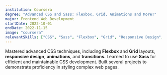 ```yaml
---
institution: Coursera
degree: "Advanced CSS and Sass: Flexbox, Grid, Animations and More!"
major: Frontend Web Development
startDate: 2022-10-01
endDate: 2022-11-15
image: "coursera"
relevantSkills: ["CSS", "Sass", "Flexbox", "Grid", "Responsive Design", "Animations"]
---
```


Mastered advanced CSS techniques, including **Flexbox** and **Grid** layouts, **responsive design**, **animations**, and **transitions**. Learned to use **Sass** for efficient and maintainable CSS development. Built several projects to demonstrate proficiency in styling complex web pages.
